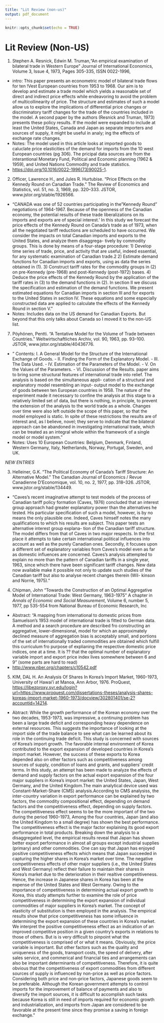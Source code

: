 ```yaml
---
title: "Lit Review (non-us)"
output: pdf_document
---
```


```r
knitr::opts_chunk$set(echo = TRUE)
```

# Lit Review (Non-US)

1.  Stephen A. Resnick, Edwin M. Truman,"An empirical examination of bilateral trade in Western Europe" Journal of International Economics, Volume 3, Issue 4, 1973, Pages 305-335, ISSN 0022-1996,

-   intro: This paper presents an econometric model of bilateral trade flows for ten !Vest European countries from 1953 to 1968. Our aim is to develop and estimate a trade model which yields a reasonable set of direct and indirect price effects while endeavoring to avoid the problem of multicollinearity of price. The structure and estimates of such a model allow us to explore the implications of differential price changes or discriminatory tariff changes for the trade of the countries included in the model. A second paper by the authors (Resnick and Truman, 1973) presents these policy results. If the model were expanded to include at least the United States, Canada and Japan as separate importers and sources of supply, it might be useful in analy; ing the effects of exchange rate changes.
- Notes: The model used in this article looks at imported goods to caluclate price elasticities of the demand for imports from the 10 west European countries (pg 306). The pricipal data sources are from the interantional Monetary Fund, Political and Economic planning (1962 & 1959), and United Nations Commodity and trade statistics.
-   [https://doi.org/10.1016/0022-1996(73)90025-1](https://doi.org/10.1016/0022-1996(73)90025-1){.uri}.

2.  Officer, Lawrence H., and Jules R. Hurtubise. "Price Effects on the Kennedy Round on Canadian Trade." The Review of Economics and Statistics, vol. 51, no. 3, 1969, pp. 320--333. JSTOR, www.jstor.org/stable/1926566.

-   "CANADA was one of 52 countries participating in the "Kennedy Round" negotiations of 1964-1967. Because of the openness of the Canadian economy, the potential results of these trade liberalizations on its imports and exports are of special interest.' In this study we forecast the price effects of the Kennedy Round on Canada's trade as of 1973, when all the negotiated tariff reductions are scheduled to have occurred. We consider the impacts on total Canadian imports and exports to the United States, and analyze them disaggrega- tively by commodity groups. This is done by means of a four-stage procedure: 1) Develop time series of trade, price, and activity that are useful, indeed essential, for any systematic examination of Canadian trade.2 2) Estimate demand functions for Canadian imports and exports, using as data the series obtained in (1). 3) Construct tariff rates for the commodity groups in (2) on pre-Kennedy (pre-1968) and post-Kennedy (post-1972) bases. 4) Deduce the price effects of the Kennedy Round by the application of the tariff rates in (3) to the demand functions in (2). In section II we discuss the specification and estimation of the demand functions. We present estimated equations for Canadian imports in section III and for exports to the United States in section IV. These equations and some especially constructed data are applied to calculate the effects of the Kennedy Round in section V."
-   Notes: Includes data on the US demand for Canadian Exports. But beyond that this only talks about Canada so I moved it to the non-US list.

7.  Pöyhönen, Pentti. "A Tentative Model for the Volume of Trade between Countries." Weltwirtschaftliches Archiv, vol. 90, 1963, pp. 93--100. JSTOR, www.jstor.org/stable/40436776.

-   " Contents: I. A General Model for the Structure of the International Exchange of Goods. - II. Finding the Form of the Explanatory Model. - III. The Data Used. - IV. Estimation of the Parameters of the Model. - V. On the Values of the Parameters. - VI. Discussion of the Results. paper aims to bring some structural features of international trade into relief. The analysis is based on the simultaneous appli- cation of a structural and explanatory model resembling an input- output model to the exchange of goods between ten European countries in 1958. The nature of the experiment made it necessary to confine the analysis at this stage to a relatively limited set of data, but there is nothing, in principle, to prevent the extension of the analysis to the world trade as a whole. Changes over time were also left outside the scope of this paper, so that the model employed is static. In spite of these restrictions the results are of interest and, as I believe, novel; they serve to indicate that the bilateral approach can be abandoned in investigating international trade, which can be treated as an integral whole within the framework of a single model or model system."
- Notes: Uses 10 European Countries: Belgium, Denmark, Finland, Western Germany, Italy, Netherlands, Norway, Portugal, Sweden, and UK.



*NEW ENTRIES* 



3. Helleiner, G.K. "The Political Economy of Canada's Tariff Structure: An Alternative Model." The Canadian Journal of Economics / Revue Canadienne D'Economique, vol. 10, no. 2, 1977, pp. 318--326. JSTOR, www.jstor.org/stable/134449.

-   "Caves's recent imaginative attempt to test models of the process of Canadian tariff policy formation (Caves, 1976) concluded that an interest group approach had greater explanatory power than the alternatives he tested. His particular specification of such a model, however, is by no means the only plausible one. Indeed, Caves himself notes the many qualifications to which his results are subject. This paper tests an alternative interest group explana- tion of the Canadian tariff structure. The model differs from that of Caves in two major respects. In the first place it attempts to take certain international political influences into account as well as the purely Canadian ones. Secondly, it focuses upon a different set of explanatory variables from Caves's model even as far as domestic influences are concerned. Caves's analysis attempted to explain no more than the pattern of Canadian tariffs in a single year, 1963, since which there have been significant tariff changes. New data now available make it possible not only to update such studies of the Canadian tariff but also to analyse recent changes therein (Wil- kinson and Norrie, 1975)."

4. Chipman, John "Towards the Construction of an Optimal Aggregative Model of International Trade: West Germany, 1963-1975" A chapter in *Annals of Economic and Social Measurement*, Volume 6, number 5, 1977, pp 535-554 from National Bureau of Economic Research, Inc

-   Abstract: "A mapping from international to domestic prices from Samuelson's 1953 model of international trade is fitted to German data. A method and a search procedure are described fro constructing an aggregative, lower-dimensional, model for which an approximately declined measure of aggregation bias is acceptably small, and portions of the set of internationally traded commodities are obtained which fulfill this curriculum fro purpose of explianing the respective domestic price indices, one at a time. It is ?? that the optimal number of explanatory variable import and export price index lives somewhere between 6 and 9" (some parts are hard to read)
-   <http://www.nber.org/chapters/c10542.pdf>

5. KIM, DAL H. An Analysis Of Shares In Korea's Import Market, 1960-1973, University of Hawai'i at Manoa, Ann Arbor, 1976. ProQuest, <https://libezproxy.syr.edu/login?url=https://www.proquest.com/dissertations-theses/analysis-shares-koreas-import-market-1960-1973/docview/302801401/se-2?accountid=14214>.

-   Abtract: While the growth performance of the Korean economy over the two decades, 1953-1973, was impressive, a continuing problem has been a large trade deficit and corresponding heavy dependence on external resources. This suggests the importance of looking at the import side of the trade balance to see what can be learned about its role in the continuing trade deficit. This study is concerned with sources of Korea's import growth. The favorable internal environment of Korea contributed to the export expansion of developed countries in Korea's import market. However, the success of these exports to Korea depended also on other factors such as competitiveness among sources of supply, condition of loans and grants, and suppliers' credit terms. In this study, an attempt has been made to analyze the effects of demand and supply factors on the actual export expansion of the four major suppliers in Korea's import market: the United States, Japan, West Germany, and the United Kingdom.The main analytical device used was Constant-Market-Share (CMS) analysis.According to CMS analysiss, the inter-country variation in export performance can be explained by two factors, the commodity compositional effect, depending on demand factors and the competitiveness effect, depending on supply factors. The competitiveness effect seems to be the more important of the two during the period 1960-1973, Among the four countries, Japan (and also the United Kingdom to a small degree) has shown the best performance. The competitiveness effect is the major factor explaining its good export performance in total products. Breaking down the analysis to a disaggregated level, the empirical results reveal that Japan has shown better export performance in almost all groups except industrial supplies (primary) and other commodities. One can say that Japan has enjoyed positive competitiveness effects which means that Japan succeeded in capturing the higher shares in Korea's market over time. The negative competitiveness effects of other major suppliers (i.e., the United States and West Germany) reflect their failure to maintain their shares in Korea's market due to the deterioration in their realtive competitiveness. Hence, the increase in Japanese shares in Korea has been at the expense of the United States and West Germany. Owing to the importance of competitiveness in determining actual export growth to Korea, this study attempts further to examine the role of price competitiveness in determining the export expansion of individual commodities of major suppliers in Korea's market. The concept of elasticity of substitution is then employed in the analysis. The empirical results show that price competitiveness has some influence in determining the export expansion of these countries in Korea's market. We interpret the positive competitiveness effect as an indication of an improved competitive position in a given country's exports in relations to those of others. But is is very difficult to pinpoint what the competitiveness is comprised of or what it means. Obviously, the price variable is important. But other factors such as the quality and uniqueness of the goods, transport costs, the speed of delivery, after sales service, and commerical and financial ties and arrangements can also be important determinants of competitiveness. Therefore, it is quite obvious that the competitiveness of export commodities from different sources of supply is influenced by non-price as well as price factors. Considering both price and non-price factors, Japanese goods seem to be preferable. Although the Korean government attempts to control imports for the improvement of balance of payments and also to diversify the import sources, it is difficult to accomplish such tasks because Korea is still in need of imports required for economic growth and industrialization, and imports from Japan are considered to be favorable at the present time since they promise a saving in foreign exchange."